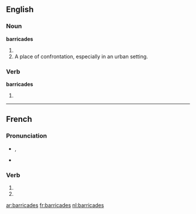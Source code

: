 {{also|barricadés}}
==English==

===Noun===
'''barricades'''

# {{plural of|[[barricade]]}}
# A place of confrontation, especially in an urban setting.

===Verb===
'''barricades'''

# {{third-person singular of|[[barricade]]}}

----

==French==

===Pronunciation===
* {{IPA|lang=fr|/ba.ʁi.kad/}}, {{X-SAMPA|/ba.Ri.kad/|lang=fr}}
* {{homophones|barricade|barricadent}}

===Verb===
{{fr-verb-form}}

# {{conjugation of|barricader||2|s|pres|ind|lang=fr}}
# {{conjugation of|barricader||2|s|pres|sub|lang=fr}}

[[ar:barricades]]
[[fr:barricades]]
[[nl:barricades]]